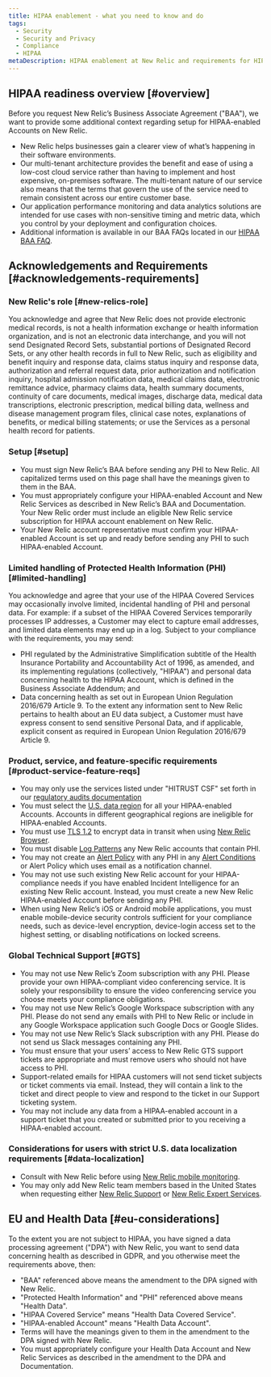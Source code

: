 ```yaml
---
title: HIPAA enablement - what you need to know and do
tags:
  - Security
  - Security and Privacy
  - Compliance
  - HIPAA
metaDescription: HIPAA enablement at New Relic and requirements for HIPAA-enabled acccounts.
---
```


## HIPAA readiness overview [#overview]

Before you request New Relic’s Business Associate Agreement ("BAA"), we want to provide some additional context regarding setup for HIPAA-enabled Accounts on New Relic.

* New Relic helps businesses gain a clearer view of what’s happening in their software environments.
* Our multi-tenant architecture provides the benefit and ease of using a low-cost cloud service rather than having to implement and host expensive, on-premises software. The multi-tenant nature of our service also means that the terms that govern the use of the service need to remain consistent across our entire customer base.
* Our application performance monitoring and data analytics solutions are intended for use cases with non-sensitive timing and metric data, which you control by your deployment and configuration choices.
* Additional information is available in our BAA FAQs located in our [HIPAA BAA FAQ](https://newrelic.com/termsandconditions/hipaabaaFAQ).

## Acknowledgements and Requirements [#acknowledgements-requirements]

### New Relic's role [#new-relics-role]

You acknowledge and agree that New Relic does not provide electronic medical records, is not a health information exchange or health information organization, and is not an electronic data interchange, and you will not send Designated Record Sets, substantial portions of Designated Record Sets, or any other health records in full to New Relic, such as eligibility and benefit inquiry and response data, claims status inquiry and response data, authorization and referral request data, prior authorization and notification inquiry, hospital admission notification data, medical claims data, electronic remittance advice, pharmacy claims data, health summary documents, continuity of care documents, medical images, discharge data, medical data transcriptions, electronic prescription, medical billing data, wellness and disease management program files, clinical case notes, explanations of benefits, or medical billing statements; or use the Services as a personal health record for patients.

### Setup [#setup]

* You must sign New Relic’s BAA before sending any PHI to New Relic.
  All capitalized terms used on this page shall have the meanings given to them in the BAA.
* You must appropriately configure your HIPAA-enabled Account and New Relic Services as described in New Relic’s BAA and Documentation.
  Your New Relic order must include an eligible New Relic service subscription for HIPAA account enablement on New Relic.
* Your New Relic account representative must confirm your HIPAA-enabled Account is set up and ready before sending any PHI to such HIPAA-enabled Account.

### Limited handling of Protected Health Information (PHI) [#limited-handling]

You acknowledge and agree that your use of the HIPAA Covered Services may occasionally involve limited, incidental handling of PHI and personal data. For example: if a subset of the HIPAA Covered Services temporarily processes IP addresses, a Customer may elect to capture email addresses, and limited data elements may end up in a log. Subject to your compliance with the requirements, you may send:

* PHI regulated by the Administrative Simplification subtitle of the Health Insurance Portability and Accountability Act of 1996, as amended, and its implementing regulations (collectively, "HIPAA") and personal data concerning health to the HIPAA Account, which is defined in the Business Associate Addendum; and
* Data concerning health as set out in European Union Regulation 2016/679 Article 9. To the extent any information sent to New Relic pertains to health about an EU data subject, a Customer must have express consent to send sensitive Personal Data, and if applicable, explicit consent as required in European Union Regulation 2016/679 Article 9.

### Product, service, and feature-specific requirements [#product-service-feature-reqs]

* You may only use the services listed under "HITRUST CSF" set forth in our [regulatory audits documentation](/docs/security/security-privacy/compliance/regulatory-audits-new-relic-services/)
* You must select the [U.S. data region](/docs/using-new-relic/welcome-new-relic/get-started/our-eu-us-region-data-centers/) for all your HIPAA-enabled Accounts. Accounts in different geographical regions are ineligible for HIPAA-enabled Accounts.
* You must use [TLS 1.2](/docs/using-new-relic/cross-product-functions/install-configure/networks/#tls) to encrypt data in transit when using [New Relic Browser](/docs/browser/browser-monitoring/getting-started/introduction-browser-monitoring/).
* You must disable [Log Patterns](/docs/logs/log-management/ui-data/find-unusual-logs-log-patterns/#availability) any New Relic accounts that contain PHI.
* You may not create an [Alert Policy](/docs/alerts-applied-intelligence/new-relic-alerts/alert-policies/) with any PHI in any [Alert Conditions](/docs/alerts-applied-intelligence/new-relic-alerts/alert-conditions/create-nrql-alert-conditions/) or Alert Policy which uses email as a notification channel.
* You may not use such existing New Relic account for your HIPAA-compliance needs if you have enabled Incident Intelligence for an existing New Relic account. Instead, you must create a new New Relic HIPAA-enabled Account before sending any PHI.
* When using New Relic’s iOS or Android mobile applications, you must enable mobile-device security controls sufficient for your compliance needs, such as device-level encryption, device-login access set to the highest setting, or disabling notifications on locked screens.

### Global Technical Support [#GTS]

* You may not use New Relic’s Zoom subscription with any PHI. Please provide your own HIPAA-compliant video conferencing service. It is solely your responsibility to ensure the video conferencing service you choose meets your compliance obligations.
* You may not use New Relic’s Google Workspace subscription with any PHI. Please do not send any emails with PHI to New Relic or include in any Google Workspace application such Google Docs or Google Slides.
* You may not use New Relic’s Slack subscription with any PHI. Please do not send us Slack messages containing any PHI.
* You must ensure that your users’ access to New Relic GTS support tickets are appropriate and must remove users who should not have access to PHI.
* Support-related emails for HIPAA customers will not send ticket subjects or ticket comments via email. Instead, they will contain a link to the ticket and direct people to view and respond to the ticket in our Support ticketing system.
* You may not include any data from a HIPAA-enabled account in a support ticket that you created or submitted prior to you receiving a HIPAA-enabled account.

### Considerations for users with strict U.S. data localization requirements [#data-localization]

* Consult with New Relic before using [New Relic mobile monitoring](/docs/mobile-monitoring).
* You may only add New Relic team members based in the United States when requesting either [New Relic Support](https://support.newrelic.com/) or [New Relic Expert Services](https://newrelic.com/expertservices).

## EU and Health Data [#eu-considerations]

To the extent you are not subject to HIPAA, you have signed a data processing agreement ("DPA") with New Relic, you want to send data concerning health as described in GDPR, and you otherwise meet the requirements above, then:

* "BAA" referenced above means the amendment to the DPA signed with New Relic.
* "Protected Health Information" and "PHI" referenced above means "Health Data".
* "HIPAA Covered Service" means "Health Data Covered Service".
* "HIPAA-enabled Account" means "Health Data Account".
* Terms will have the meanings given to them in the amendment to the DPA signed with New Relic.
* You must appropriately configure your Health Data Account and New Relic Services as described in the amendment to the DPA and Documentation.
